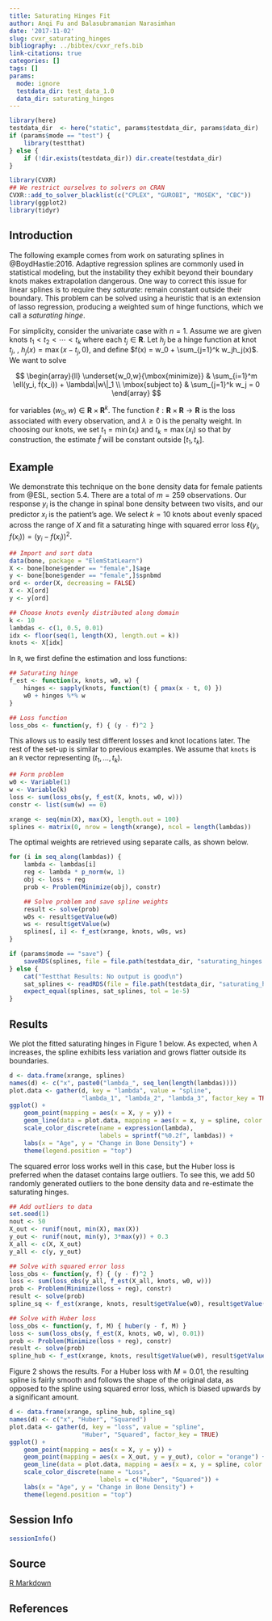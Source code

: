 ```yaml
---
title: Saturating Hinges Fit
author: Anqi Fu and Balasubramanian Narasimhan
date: '2017-11-02'
slug: cvxr_saturating_hinges
bibliography: ../bibtex/cvxr_refs.bib
link-citations: true
categories: []
tags: []
params:
  mode: ignore
  testdata_dir: test_data_1.0
  data_dir: saturating_hinges
---
```


```r
library(here)
testdata_dir  <- here("static", params$testdata_dir, params$data_dir) 
if (params$mode == "test") {
    library(testthat)
} else {
    if (!dir.exists(testdata_dir)) dir.create(testdata_dir)
}
```

```r
library(CVXR)
## We restrict ourselves to solvers on CRAN
CVXR::add_to_solver_blacklist(c("CPLEX", "GUROBI", "MOSEK", "CBC"))
library(ggplot2)
library(tidyr)
```

## Introduction

The following example comes from work on saturating splines in
@BoydHastie:2016. Adaptive regression splines are commonly used in
statistical modeling, but the instability they exhibit beyond their
boundary knots makes extrapolation dangerous. One way to correct this
issue for linear splines is to require they _saturate_: remain
constant outside their boundary. This problem can be solved using a
heuristic that is an extension of lasso regression, producing a
weighted sum of hinge functions, which we call a _saturating hinge_.

For simplicity, consider the univariate case with $n = 1$. Assume we
are given knots $t_1 < t_2 < \cdots < t_k$ where each
$t_j \in {\mathbf R}$. Let $h_j$ be a hinge function at knot $t_j$, \ie,
$h_j(x) = \max(x-t_j,0)$, and define
$f(x) = w_0 + \sum_{j=1}^k w_jh_j(x)$. We want to solve

$$
\begin{array}{ll} 
\underset{w_0,w}{\mbox{minimize}} & \sum_{i=1}^m \ell(y_i, f(x_i)) + \lambda\|w\|_1 \\
\mbox{subject to} & \sum_{j=1}^k w_j = 0
\end{array}
$$

for variables $(w_0,w) \in {\mathbf R} \times {\mathbf R}^k$. The function
$\ell:{\mathbf R} \times {\mathbf R} \rightarrow {\mathbf R}$ is the loss associated
with every observation, and $\lambda \geq 0$ is the penalty weight. In
choosing our knots, we set $t_1 = \min(x_i)$ and $t_k = \max(x_i)$ so
that by construction, the estimate $\hat f$ will be constant outside
$[t_1,t_k]$.

## Example

We demonstrate this technique on the bone density data for female
patients from @ESL, section 5.4. There are a total of $m = 259$
observations. Our response $y_i$ is the change in spinal bone density
between two visits, and our predictor $x_i$ is the patient's age. We
select $k = 10$ knots about evenly spaced across the range of $X$ and
fit a saturating hinge with squared error loss
$\ell(y_i, f(x_i)) = (y_i - f(x_i))^2$.

```r
## Import and sort data
data(bone, package = "ElemStatLearn")
X <- bone[bone$gender == "female",]$age
y <- bone[bone$gender == "female",]$spnbmd
ord <- order(X, decreasing = FALSE)
X <- X[ord]
y <- y[ord]

## Choose knots evenly distributed along domain
k <- 10
lambdas <- c(1, 0.5, 0.01)
idx <- floor(seq(1, length(X), length.out = k))
knots <- X[idx]
```

In `R`, we first define the estimation and loss functions:

```r
## Saturating hinge
f_est <- function(x, knots, w0, w) {
    hinges <- sapply(knots, function(t) { pmax(x - t, 0) })
    w0 + hinges %*% w
}

## Loss function
loss_obs <- function(y, f) { (y - f)^2 }
```

This allows us to easily test different losses and knot locations
later. The rest of the set-up is similar to previous examples. We
assume that `knots` is an `R` vector representing
$(t_1,\ldots,t_k)$.

```r
## Form problem
w0 <- Variable(1)
w <- Variable(k)
loss <- sum(loss_obs(y, f_est(X, knots, w0, w)))
constr <- list(sum(w) == 0)

xrange <- seq(min(X), max(X), length.out = 100)
splines <- matrix(0, nrow = length(xrange), ncol = length(lambdas))
```

The optimal weights are retrieved using separate calls, as shown
below.

```r
for (i in seq_along(lambdas)) {
    lambda <- lambdas[i]
    reg <- lambda * p_norm(w, 1)
    obj <- loss + reg
    prob <- Problem(Minimize(obj), constr)

    ## Solve problem and save spline weights
    result <- solve(prob)
    w0s <- result$getValue(w0)
    ws <- result$getValue(w)
    splines[, i] <- f_est(xrange, knots, w0s, ws)
}
```

```r
if (params$mode == "save") {
    saveRDS(splines, file = file.path(testdata_dir, "saturating_hinges.RDS"))
} else {
    cat("Testthat Results: No output is good\n")
    sat_splines <- readRDS(file = file.path(testdata_dir, "saturating_hinges.RDS"))
    expect_equal(splines, sat_splines, tol = 1e-5)
}
```


## Results

We plot the fitted saturating hinges in Figure 1 below. As expected,
when $\lambda$ increases, the spline exhibits less variation and grows
flatter outside its boundaries. 

```r
d <- data.frame(xrange, splines)
names(d) <- c("x", paste0("lambda_", seq_len(length(lambdas))))
plot.data <- gather(d, key = "lambda", value = "spline",
                    "lambda_1", "lambda_2", "lambda_3", factor_key = TRUE)
ggplot() +
    geom_point(mapping = aes(x = X, y = y)) +
    geom_line(data = plot.data, mapping = aes(x = x, y = spline, color = lambda)) +
    scale_color_discrete(name = expression(lambda),
                         labels = sprintf("%0.2f", lambdas)) +
    labs(x = "Age", y = "Change in Bone Density") +
    theme(legend.position = "top")
```

The squared error loss works well in this case, but the Huber loss is
preferred when the dataset contains large outliers. To see this, we
add 50 randomly generated
outliers to the bone density data and re-estimate the saturating
hinges. 

```r
## Add outliers to data
set.seed(1)
nout <- 50
X_out <- runif(nout, min(X), max(X))
y_out <- runif(nout, min(y), 3*max(y)) + 0.3
X_all <- c(X, X_out)
y_all <- c(y, y_out)

## Solve with squared error loss
loss_obs <- function(y, f) { (y - f)^2 }
loss <- sum(loss_obs(y_all, f_est(X_all, knots, w0, w)))
prob <- Problem(Minimize(loss + reg), constr)
result <- solve(prob)
spline_sq <- f_est(xrange, knots, result$getValue(w0), result$getValue(w))

## Solve with Huber loss
loss_obs <- function(y, f, M) { huber(y - f, M) }
loss <- sum(loss_obs(y, f_est(X, knots, w0, w), 0.01))
prob <- Problem(Minimize(loss + reg), constr)
result <- solve(prob)
spline_hub <- f_est(xrange, knots, result$getValue(w0), result$getValue(w))
```

Figure 2 shows the results. For a Huber loss with $M = 0.01$, the
resulting spline is fairly smooth and follows the shape of the
original data, as opposed to the spline using squared error loss,
which is biased upwards by a significant amount.

```r
d <- data.frame(xrange, spline_hub, spline_sq)
names(d) <- c("x", "Huber", "Squared")
plot.data <- gather(d, key = "loss", value = "spline",
                    "Huber", "Squared", factor_key = TRUE)
ggplot() +
    geom_point(mapping = aes(x = X, y = y)) +
    geom_point(mapping = aes(x = X_out, y = y_out), color = "orange") +
    geom_line(data = plot.data, mapping = aes(x = x, y = spline, color = loss)) +
    scale_color_discrete(name = "Loss",
                         labels = c("Huber", "Squared")) +
    labs(x = "Age", y = "Change in Bone Density") +
    theme(legend.position = "top")
```


## Session Info

```r
sessionInfo()
```

## Source

[R Markdown](https://github.com/bnaras/cvxr_docs/blob/master/content/cvxr_examples/saturating-hinges.Rmd)

## References
